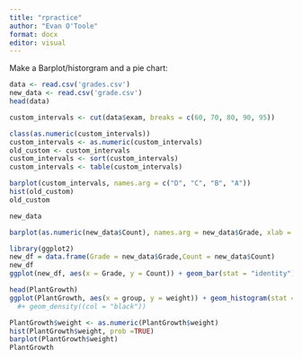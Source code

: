 ```yaml
---
title: "rpractice"
author: "Evan O'Toole"
format: docx
editor: visual
---
```


Make a Barplot/historgram and a pie chart:

```r
data <- read.csv('grades.csv')
new_data <- read.csv('grade.csv')
head(data)
```

```r

custom_intervals <- cut(data$exam, breaks = c(60, 70, 80, 90, 95))

class(as.numeric(custom_intervals))
custom_intervals <- as.numeric(custom_intervals)
old_custom <- custom_intervals
custom_intervals <- sort(custom_intervals)
custom_intervals <- table(custom_intervals)

barplot(custom_intervals, names.arg = c("D", "C", "B", "A"))
hist(old_custom)
old_custom
```

```r
new_data
```

```r
barplot(as.numeric(new_data$Count), names.arg = new_data$Grade, xlab = "Quantity", ylab = "Grade")
```

```r
library(ggplot2)
new_df = data.frame(Grade = new_data$Grade,Count = new_data$Count)
new_df
ggplot(new_df, aes(x = Grade, y = Count)) + geom_bar(stat = "identity")
```

```r
head(PlantGrowth)
ggplot(PlantGrowth, aes(x = group, y = weight)) + geom_histogram(stat = "identity", color = "red", fill = "green", binwidth = 5)
  #+ geom_density((col = "black"))
```

```r
PlantGrowth$weight <- as.numeric(PlantGrowth$weight)
hist(PlantGrowth$weight, prob =TRUE)
barplot(PlantGrowth$weight)
PlantGrowth
```

